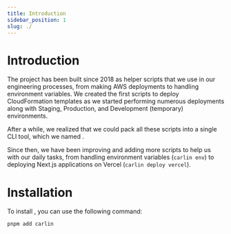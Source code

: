 ```yaml
---
title: Introduction
sidebar_position: 1
slug: ./
---
```



# Introduction

The project has been built since 2018 as helper scripts that we use in our engineering processes, from making AWS deployments to handling environment variables. We created the first scripts to deploy CloudFormation templates as we started performing numerous deployments along with Staging, Production, and Development (temporary) environments.

After a while, we realized that we could pack all these scripts into a single CLI tool, which we named <Carlin />.

Since then, we have been improving and adding more scripts to help us with our daily tasks, from handling environment variables (`carlin env`) to deploying Next.js applications on Vercel (`carlin deploy vercel`).

# Installation

To install <Carlin />, you can use the following command:

```bash
pnpm add carlin
```
